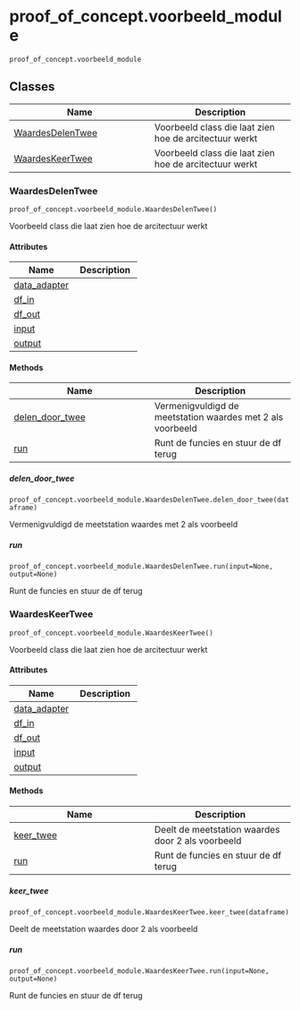 # proof_of_concept.voorbeeld_module { #toolbox_continu_inzicht.proof_of_concept.voorbeeld_module }

`proof_of_concept.voorbeeld_module`



## Classes

| Name | Description |
| --- | --- |
| [WaardesDelenTwee](#toolbox_continu_inzicht.proof_of_concept.voorbeeld_module.WaardesDelenTwee) | Voorbeeld class die laat zien hoe de arcitectuur werkt |
| [WaardesKeerTwee](#toolbox_continu_inzicht.proof_of_concept.voorbeeld_module.WaardesKeerTwee) | Voorbeeld class die laat zien hoe de arcitectuur werkt |

### WaardesDelenTwee { #toolbox_continu_inzicht.proof_of_concept.voorbeeld_module.WaardesDelenTwee }

`proof_of_concept.voorbeeld_module.WaardesDelenTwee()`

Voorbeeld class die laat zien hoe de arcitectuur werkt

#### Attributes

| Name | Description |
| --- | --- |
| [data_adapter](#toolbox_continu_inzicht.proof_of_concept.voorbeeld_module.WaardesDelenTwee.data_adapter) |  |
| [df_in](#toolbox_continu_inzicht.proof_of_concept.voorbeeld_module.WaardesDelenTwee.df_in) |  |
| [df_out](#toolbox_continu_inzicht.proof_of_concept.voorbeeld_module.WaardesDelenTwee.df_out) |  |
| [input](#toolbox_continu_inzicht.proof_of_concept.voorbeeld_module.WaardesDelenTwee.input) |  |
| [output](#toolbox_continu_inzicht.proof_of_concept.voorbeeld_module.WaardesDelenTwee.output) |  |

#### Methods

| Name | Description |
| --- | --- |
| [delen_door_twee](#toolbox_continu_inzicht.proof_of_concept.voorbeeld_module.WaardesDelenTwee.delen_door_twee) | Vermenigvuldigd de meetstation waardes met 2 als voorbeeld |
| [run](#toolbox_continu_inzicht.proof_of_concept.voorbeeld_module.WaardesDelenTwee.run) | Runt de funcies en stuur de df terug |

##### delen_door_twee { #toolbox_continu_inzicht.proof_of_concept.voorbeeld_module.WaardesDelenTwee.delen_door_twee }

`proof_of_concept.voorbeeld_module.WaardesDelenTwee.delen_door_twee(dataframe)`

Vermenigvuldigd de meetstation waardes met 2 als voorbeeld

##### run { #toolbox_continu_inzicht.proof_of_concept.voorbeeld_module.WaardesDelenTwee.run }

`proof_of_concept.voorbeeld_module.WaardesDelenTwee.run(input=None, output=None)`

Runt de funcies en stuur de df terug

### WaardesKeerTwee { #toolbox_continu_inzicht.proof_of_concept.voorbeeld_module.WaardesKeerTwee }

`proof_of_concept.voorbeeld_module.WaardesKeerTwee()`

Voorbeeld class die laat zien hoe de arcitectuur werkt

#### Attributes

| Name | Description |
| --- | --- |
| [data_adapter](#toolbox_continu_inzicht.proof_of_concept.voorbeeld_module.WaardesKeerTwee.data_adapter) |  |
| [df_in](#toolbox_continu_inzicht.proof_of_concept.voorbeeld_module.WaardesKeerTwee.df_in) |  |
| [df_out](#toolbox_continu_inzicht.proof_of_concept.voorbeeld_module.WaardesKeerTwee.df_out) |  |
| [input](#toolbox_continu_inzicht.proof_of_concept.voorbeeld_module.WaardesKeerTwee.input) |  |
| [output](#toolbox_continu_inzicht.proof_of_concept.voorbeeld_module.WaardesKeerTwee.output) |  |

#### Methods

| Name | Description |
| --- | --- |
| [keer_twee](#toolbox_continu_inzicht.proof_of_concept.voorbeeld_module.WaardesKeerTwee.keer_twee) | Deelt de meetstation waardes door 2 als voorbeeld |
| [run](#toolbox_continu_inzicht.proof_of_concept.voorbeeld_module.WaardesKeerTwee.run) | Runt de funcies en stuur de df terug |

##### keer_twee { #toolbox_continu_inzicht.proof_of_concept.voorbeeld_module.WaardesKeerTwee.keer_twee }

`proof_of_concept.voorbeeld_module.WaardesKeerTwee.keer_twee(dataframe)`

Deelt de meetstation waardes door 2 als voorbeeld

##### run { #toolbox_continu_inzicht.proof_of_concept.voorbeeld_module.WaardesKeerTwee.run }

`proof_of_concept.voorbeeld_module.WaardesKeerTwee.run(input=None, output=None)`

Runt de funcies en stuur de df terug